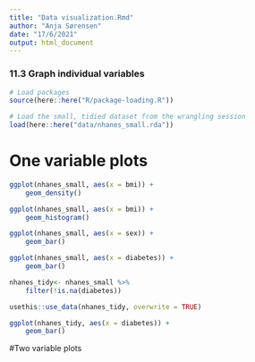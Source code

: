 ```yaml
---
title: "Data visualization.Rmd"
author: "Anja Sørensen"
date: "17/6/2021"
output: html_document
---
```

### 11.3 Graph individual variables

```r
# Load packages
source(here::here("R/package-loading.R"))

# Load the small, tidied dataset from the wrangling session
load(here::here("data/nhanes_small.rda"))
```

# One variable plots
```r
ggplot(nhanes_small, aes(x = bmi)) +
    geom_density()

ggplot(nhanes_small, aes(x = bmi)) +
    geom_histogram()
```

```r
ggplot(nhanes_small, aes(x = sex)) +
    geom_bar()

ggplot(nhanes_small, aes(x = diabetes)) +
    geom_bar()
```
```r
nhanes_tidy<- nhanes_small %>% 
    filter(!is.na(diabetes))

usethis::use_data(nhanes_tidy, overwrite = TRUE)

ggplot(nhanes_tidy, aes(x = diabetes)) +
    geom_bar()
```
#Two variable plots
